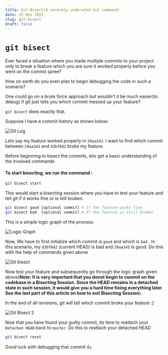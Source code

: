 ```yaml
---
title: Git-Bisect(A severely underated Git command)
date: 22 Nov 2021
slug: git-bisect
draft: false
---
```

# `git bisect`

Ever faced a situation where you made multiple commits to your project only to break a feature which you are sure it worked properly before you went on the commit spree?

How on earth do you even plan to begin debugging the code in such a scenario? 

One could go on a brute force approach but wouldn't it be much easier(to debug) if git just tells you which commit messed up your feature?

`git bisect` does exactly that.

Suppose I have a commit history as shown below:

![Git Log](/post-001/img.d/1.png)

Lets say my feature worked properly in `29aa243`. I want to find which commit between  `29aa243` and `d3bf6d2` broke my feature.

Before beginning to bisect the commits, lets get a basic understanding of the involved commands

#### To start bisecting, we run the command :

```sh
git bisect start
```
This would start a bisecting session where you have to test your feature and tell git if it works fine or is still broken. 

```sh
git bisect good [optional commit] # If the feature works fine
git bisect bad  [optional commit] # If the feature is still broken
```

This is a simple logic graph of the process:

![Logic Graph](/post-001/img.d/2.png)

Now, We have to first initialize which commit is `good` and which is `bad` . In this scenario, my `d3bf6d2` (current HEAD) is bad and `29aa243` is good. Do this with the help of commands given above 

![Git bisect](/post-001/img.d/3.png)

Now test your feature and subsequently go through the logic graph given above(**Note: It is very important that you donot begin to commit on the codebase in a Bisecting Session. Since the HEAD remains in a detached state in such session, it would give you a hard time fixing everything later. See the last part of this article on how to exit Bisecting Session**). 

In the end of all revisions, git will tell which  commit broke your feature :]

![Git Bisect 2](/post-001/img.d/4.png)

Now that you have found your guilty commit, its time to reattach your `Detached HEAD` back to `master`. Do this to reattach your detached HEAD

```bash
git bisect reset
```

Good luck with debugging that commit 👍.
